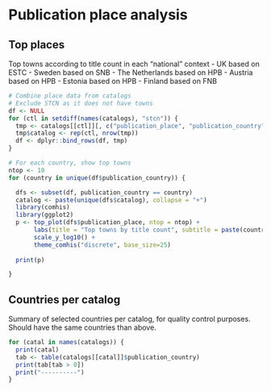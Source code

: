 # Publication place analysis


## Top places

Top towns according to title count in each “national” context 
- UK based on ESTC
- Sweden based on SNB
- The Netherlands based on HPB 
- Austria based on HPB
- Estonia based on HPB
- Finland based on FNB



```r
# Combine place data from catalogs
# Exclude STCN as it does not have towns
df <- NULL
for (ctl in setdiff(names(catalogs), "stcn")) {
  tmp <- catalogs[[ctl]][, c("publication_place", "publication_country")]
  tmp$catalog <- rep(ctl, nrow(tmp))
  df <- dplyr::bind_rows(df, tmp)
}

# For each country, show top towns
ntop <- 10
for (country in unique(df$publication_country)) {

  dfs <- subset(df, publication_country == country)
  catalog <- paste(unique(dfs$catalog), collapse = "+")
  library(comhis)
  library(ggplot2)  
  p <- top_plot(dfs$publication_place, ntop = ntop) +
       labs(title = "Top towns by title count", subtitle = paste(country, catalog, sep = " / ")) +
       scale_y_log10() +
       theme_comhis("discrete", base_size=25)
       
  print(p)

}
```





## Countries per catalog

Summary of selected countries per catalog, for quality control purposes. Should have the same countries than above.

```r
for (catal in names(catalogs)) {
  print(catal)
  tab <- table(catalogs[[catal]]$publication_country)
  print(tab[tab > 0])
  print("----------")
}
```